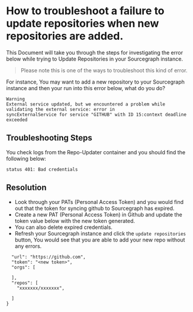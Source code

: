 # How to troubleshoot a failure to update repositories when new repositories are added.

This Document will take you through the steps for investigating the error below while trying to Update Repositories in your Sourcegraph instance.

> Please note this is one of the ways to troubleshoot this kind of error.

For instance, You may want to add a new repository to your Sourcegraph instance and then your run into this error below, what do you do?

``` 
Warning
External service updated, but we encountered a problem while validating the external service: error in 
syncExternalService for service "GITHUB" with ID 15:context deadline exceeded
```
## Troubleshooting Steps
You check logs from the  Repo-Updater container and you should find the following below:

```status 401: Bad credentials```
## Resolution
- Look through your PATs (Personal Access Token) and you would find out that the token for syncing github to Sourcegraph has expired.
- Create a new  PAT (Personal Access Token) in Github and update the token value below with the new token generated. 
- You can also delete expired credentials.
- Refresh your Sourcegraph instance and click the ```update repositories``` button, You would see that you are able to add your new repo without any errors.

```{
  "url": "https://github.com",
  "token": "<new token>",
  "orgs": [

  ],
  "repos": [
    "xxxxxxx/xxxxxxx",

  ]
}
```
